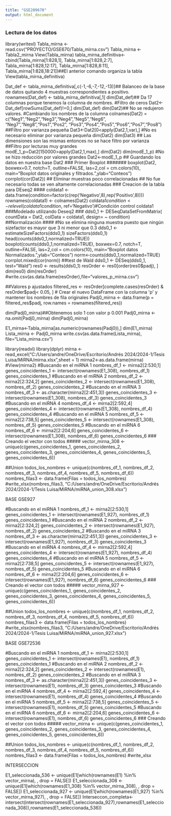 ```yaml
---
title: "GSE209670"
output: html_document
---
```


### Lectura de los datos ####
library(writexl)
Tabla_mirna <- read.csv("PROYECTO/GSE670/Tabla_mirna.csv")
Tabla_mirna <- Tabla2_mirna
View(Tabla_mirna)
tabla_mirna_definitiva<-cbind(Tabla_mirna[1:828,1],
                              Tabla_mirna[1:828,2:7],
                              Tabla_mirna[1:828,12:17],
                              Tabla_mirna[1:828,8:11],
                              Tabla_mirna[1:828,18:21])##El anterior comando organiza la tabla
View(tabla_mirna_definitiva)

Dat_def <- tabla_mirna_definitiva[,c(-1,-6,-7,-12,-13)]## Balanceo de la base de datos quitando 4 muestras correspondientes a positivo.
rownames(Dat_def) <- tabla_mirna_definitiva[,1]
dim(Dat_def)## Da 17 columnas porque tenemos la columna de nombres.
#Filtro de ceros
Dat2<-Dat_def[rowSums(Dat_def)!=0,]
dim(Dat_def)
dim(Dat2)## No se redujeron valores.
#Cambiando los nombres de la columna 
colnames(Dat2) = c("Neg1","Neg2","Neg3","Neg4","Neg5","Neg6",
                   "Neg7","Neg8","Pos1","Pos2",
                   "Pos3","Pos4","Pos5","Pos6","Pos7","Pos8")
##Filtro por varianza pequeña
Dat3<-Dat2[0<apply(Dat2,1,var),] #No es necesario eliminar por varianza pequeña
dim(Dat2)
dim(Dat3) ## Las dimensiones son las mismas entonces no se hace filtro por varianza 
##Filtro por lecturas muy grandes 
modE_1_p=Dat2[150000>apply(Dat2,1,max),]
dim(Dat2)
dim(modE_1_p) #No se hizo reducción por valores grandes
Dat2<-modE_1_p ## Guardando los datos en nuestra base Dat2
### Primer Boxplot #######
boxplot(Dat2, boxwex=0.7, notch=T, outline=FALSE, las=2,col = cm.colors(10),
        main="Boxplot datos originales y filtrados.",ylab="Conteos")
corrplot(cor(Dat2))
## Eliminar muestras poco correlacionadas 
## No fue necesario todas se ven altamente correlacionadas
### Creacion de la tabla para DEseq2 ####
coldata1 <- data.frame(condition=factor(c(rep('Negativo',8),rep('Positivo',8))))
rownames(coldata1) <- colnames(Dat2)
coldata1$condition <- relevel(coldata1$condition, ref='Negativo')#Condición control
coldata1
###Modelado utilizando Deseq2 ###
dds0_1 <- DESeqDataSetFromMatrix(
  countData = Dat2,
  colData = coldata1,
  design= ~ condition)
##Normalización ####
#No se elimina ninguna muestra puesto que ningún sizefactor es mayor que 3 ni menor que 0.3
dds0_1 <- estimateSizeFactors(dds0_1)
sizeFactors(dds0_1)
head(counts(dds0_1,normalized=TRUE))
boxplot(counts(dds0_1,normalized=TRUE), boxwex=0.7, notch=T, outline=FALSE, las=2,col = cm.colors(10),
        main="Boxplot datos Normalizados.",ylab="Conteos")
norm<-counts(dds0_1,normalized=TRUE)
corrplot.mixed(cor(norm))
##test de Wald
dds0_1 <- DESeq(dds0_1, test="Wald")
res0 <- results(dds0_1)
resOrder <- res0[order(res0$padj), ]
dim(res0)
dim(resOrder)
#write.csv(as.data.frame(resOrder),file="valores_p_mirna.csv")

##Valores p ajustados 
filtered_res <- resOrder[complete.cases(resOrder) & resOrder$padj< 0.05, ]
# Crear el nuevo DataFrame con la columna 'p' y mantener los nombres de fila originales
Padj0_mirna <- data.frame(p = filtered_res$padj, row.names = rownames(filtered_res))

dim(Padj0_mirna)##Obtenemos solo 1 con valor p 0.001
Padj0_mirna <- na.omit(Padj0_mirna)
dim(Padj0_mirna)

E1_mirna<-Tabla_mirna[as.numeric(rownames(Padj0)),]
dim(E1_mirna)
Lista_mirna <- Padj0_mirna
write.csv(as.data.frame(Lista_mirna), file="Lista_mirna.csv")

####################################################################################
library(readxl)
library(dplyr)
mirna <- read_excel("C:/Users/andre/OneDrive/Escritorio/Andrés 2024/2024-1/Tesis Luisa/MiRNA/mirna.xlsx",sheet = 1)
mirna2<-as.data.frame(mirna)
#View(mirna2)
#Buscando en el miRNA 1
nombres_df_1 <- mirna2[2:530,1]
genes_coincidentes_1 <- intersect(rownames(E1_308), nombres_df_1)
genes_coincidentes_1
#Buscando en el miRNA 2
nombres_df_2 <- mirna2[2:324,2]
genes_coincidentes_2 <- intersect(rownames(E1_308), nombres_df_2)
genes_coincidentes_2
#Buscando en el miRNA 3
nombres_df_3 <- as.character(mirna2[2:451,3])
genes_coincidentes_3 <- intersect(rownames(E1_308), nombres_df_3)
genes_coincidentes_3
#Buscando en el miRNA 4
nombres_df_4 <- mirna2[2:592,4]
genes_coincidentes_4 <- intersect(rownames(E1_308), nombres_df_4)
genes_coincidentes_4
#Buscando en el miRNA 5
nombres_df_5 <- mirna2[2:738,5]
genes_coincidentes_5 <- intersect(rownames(E1_308), nombres_df_5)
genes_coincidentes_5
#Buscando en el miRNA 6
nombres_df_6 <- mirna2[2:204,6]
genes_coincidentes_6 <- intersect(rownames(E1_308), nombres_df_6)
genes_coincidentes_6
### Creando el vector con todos #####
vector_mirna_308 <- unique(c(genes_coincidentes_1, genes_coincidentes_2, 
                         genes_coincidentes_3, genes_coincidentes_4, 
                         genes_coincidentes_5, genes_coincidentes_6))

##Union 
todos_los_nombres <- unique(c(nombres_df_1, nombres_df_2, nombres_df_3, nombres_df_4, nombres_df_5, nombres_df_6))
nombres_filas3 <- data.frame(Filas = todos_los_nombres)
#write_xlsx(nombres_filas3, "C:/Users/andre/OneDrive/Escritorio/Andrés 2024/2024-1/Tesis Luisa/MiRNA/miRNA_union_308.xlsx")

############## BASE GSE927 ##############
#Buscando en el miRNA 1
nombres_df_1 <- mirna2[2:530,1]
genes_coincidentes_1 <- intersect(rownames(E1_927), nombres_df_1)
genes_coincidentes_1
#Buscando en el miRNA 2
nombres_df_2 <- mirna2[2:324,2]
genes_coincidentes_2 <- intersect(rownames(E1_927), nombres_df_2)
genes_coincidentes_2
#Buscando en el miRNA 3
nombres_df_3 <- as.character(mirna2[2:451,3])
genes_coincidentes_3 <- intersect(rownames(E1_927), nombres_df_3)
genes_coincidentes_3
#Buscando en el miRNA 4
nombres_df_4 <- mirna2[2:592,4]
genes_coincidentes_4 <- intersect(rownames(E1_927), nombres_df_4)
genes_coincidentes_4
#Buscando en el miRNA 5
nombres_df_5 <- mirna2[2:738,5]
genes_coincidentes_5 <- intersect(rownames(E1_927), nombres_df_5)
genes_coincidentes_5
#Buscando en el miRNA 6
nombres_df_6 <- mirna2[2:204,6]
genes_coincidentes_6 <- intersect(rownames(E1_927), nombres_df_6)
genes_coincidentes_6
### Creando el vector con todos #####
vector_mirna_927 <- unique(c(genes_coincidentes_1, genes_coincidentes_2, 
                             genes_coincidentes_3, genes_coincidentes_4, 
                             genes_coincidentes_5, genes_coincidentes_6))

##Union 
todos_los_nombres <- unique(c(nombres_df_1, nombres_df_2, nombres_df_3, nombres_df_4, nombres_df_5, nombres_df_6))
nombres_filas3 <- data.frame(Filas = todos_los_nombres)
#write_xlsx(nombres_filas3, "C:/Users/andre/OneDrive/Escritorio/Andrés 2024/2024-1/Tesis Luisa/MiRNA/miRNA_union_927.xlsx")


############## BASE GSE72536 ##############
#Buscando en el miRNA 1
nombres_df_1 <- mirna2[2:530,1]
genes_coincidentes_1 <- intersect(rownames(E1), nombres_df_1)
genes_coincidentes_1
#Buscando en el miRNA 2
nombres_df_2 <- mirna2[2:324,2]
genes_coincidentes_2 <- intersect(rownames(E1), nombres_df_2)
genes_coincidentes_2
#Buscando en el miRNA 3
nombres_df_3 <- as.character(mirna2[2:451,3])
genes_coincidentes_3 <- intersect(rownames(E1), nombres_df_3)
genes_coincidentes_3
#Buscando en el miRNA 4
nombres_df_4 <- mirna2[2:592,4]
genes_coincidentes_4 <- intersect(rownames(E1), nombres_df_4)
genes_coincidentes_4
#Buscando en el miRNA 5
nombres_df_5 <- mirna2[2:738,5]
genes_coincidentes_5 <- intersect(rownames(E1), nombres_df_5)
genes_coincidentes_5
#Buscando en el miRNA 6
nombres_df_6 <- mirna2[2:204,6]
genes_coincidentes_6 <- intersect(rownames(E1), nombres_df_6)
genes_coincidentes_6
### Creando el vector con todos #####
vector_mirna <- unique(c(genes_coincidentes_1, genes_coincidentes_2, 
                         genes_coincidentes_3, genes_coincidentes_4, 
                         genes_coincidentes_5, genes_coincidentes_6))

##Union 
todos_los_nombres <- unique(c(nombres_df_1, nombres_df_2, nombres_df_3, nombres_df_4, nombres_df_5, nombres_df_6))
nombres_filas3 <- data.frame(Filas = todos_los_nombres)
#write_xlsx

################ INTERSECCION ####################
E1_seleccionada_536 <- unique(E1[which(rownames(E1) %in% vector_mirna), , drop = FALSE])
E1_seleccionada_308 <- unique(E1[which(rownames(E1_308) %in% vector_mirna_308), , drop = FALSE])
E1_seleccionada_927 <- unique(E1[which(rownames(E1_927) %in% vector_mirna_927), , drop = FALSE])
Interseccon_completa<- intersect(intersect(rownames(E1_seleccionada_927),rownames(E1_seleccionada_308)),rownames(E1_seleccionada_536))
